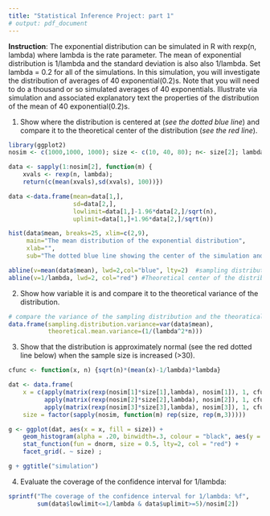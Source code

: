 ```yaml
---
title: "Statistical Inference Project: part 1"
# output: pdf_document
---
```

**Instruction**: The exponential distribution can be simulated in R with rexp(n, lambda) where lambda is the rate parameter. The mean of exponential distribution is 1/lambda and the standard deviation is also also 1/lambda. Set lambda = 0.2 for all of the simulations. In this simulation, you will investigate the distribution of averages of 40 exponential(0.2)s. Note that you will need to do a thousand or so simulated averages of 40 exponentials. Illustrate via simulation and associated explanatory text the properties of the distribution of the mean of 40 exponential(0.2)s.  

1. Show where the distribution is centered at (*see the dotted blue line*) and compare it to the theoretical center of the distribution (*see the red line*).
```r
library(ggplot2)
nosim <- c(1000,1000, 1000); size <- c(10, 40, 80); n<- size[2]; lambda <-0.2; set.seed(10); 

data <- sapply(1:nosim[2], function(m) {
    xvals <- rexp(n, lambda);
    return(c(mean(xvals),sd(xvals), 100))})

data <-data.frame(mean=data[1,], 
                  sd=data[2,], 
                  lowlimit=data[1,]-1.96*data[2,]/sqrt(n), 
                  uplimit=data[1,]+1.96*data[2,]/sqrt(n))

hist(data$mean, breaks=25, xlim=c(2,9),
     main="The mean distribution of the exponential distribution", 
     xlab="", 
     sub="The dotted blue line showing the center of the simulation and \nthe red line showing the theoretical center"); 

abline(v=mean(data$mean), lwd=2,col="blue", lty=2)  #sampling distribution center
abline(v=1/lambda, lwd=2, col="red") #Theoretical center of the distribution
```

2. Show how variable it is and compare it to the theoretical variance of the distribution.
```r
# compare the variance of the sampling distribution and the theoratical variance
data.frame(sampling.distribution.variance=var(data$mean),
           theoretical.mean.variance=(1/(lambda^2*n))) 
```

3. Show that the distribution is approximately normal (see the red dotted line below) when the sample size is increased (>30). 

```r
cfunc <- function(x, n) {sqrt(n)*(mean(x)-1/lambda)*lambda}

dat <- data.frame(
    x = c(apply(matrix(rexp(nosim[1]*size[1],lambda), nosim[1]), 1, cfunc, size[1]),
          apply(matrix(rexp(nosim[2]*size[2],lambda), nosim[2]), 1, cfunc, size[2]),
          apply(matrix(rexp(nosim[3]*size[3],lambda), nosim[3]), 1, cfunc, size[3])),
    size = factor(sapply(nosim, function(m) rep(size, rep(m,3)))))

g <- ggplot(dat, aes(x = x, fill = size)) + 
    geom_histogram(alpha = .20, binwidth=.3, colour = "black", aes(y = ..density..)) +
    stat_function(fun = dnorm, size = 0.5, lty=2, col = "red") + 
    facet_grid(. ~ size) ; 

g + ggtitle("simulation") 
```

4. Evaluate the coverage of the confidence interval for 1/lambda: 
```r
sprintf("The coverage of the confidence interval for 1/lambda: %f",  
        sum(data$lowlimit<=1/lambda & data$uplimit>=5)/nosim[2])
```


